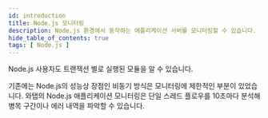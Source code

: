 ```yaml
---
id: introduction
title: Node.js 모니터링
description: Node.js 환경에서 동작하는 애플리케이션 서버를 모니터링할 수 있습니다.
hide_table_of_contents: true
tags: [ Node.js ]
---
```



Node.js 사용자도 트랜잭션 별로 실행된 모듈을 알 수 있습니다.

기존에는 Node.js의 성능상 장점인 비동기 방식은 모니터링에 제한적인 부분이 있었습니다. 와탭의 Node.js 애플리케이션 모니터링은 단일 스레드 플로우를 10초마다 분석해 병목 구간이나 에러 내역을 파악할 수 있습니다.


<Apmcommonintro />  